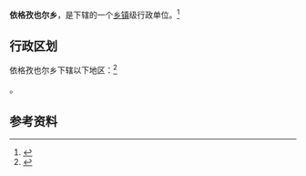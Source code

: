 {{中国乡级行政区|65/31/23/212/000}}

'''依格孜也尔乡'''，是{{PRC admin/fullname|65/31/23/212/000|3}}下辖的一个[[乡镇|乡镇]]级行政单位。<ref>{{PRC admin/ref sgc|{{PRC admin/parent|65/31/23/212/000}}}}</ref>

== 行政区划 ==

依格孜也尔乡下辖以下地区：<ref>{{PRC admin/ref sgc|65/31/23/212/000}}</ref>

{{PRC admin/children|65/31/23/212/000}}。

== 参考资料 ==

{{reflist}}

{{行政区划小作品}}
{{PRC admin/navcat|65/31/23/212/000}}